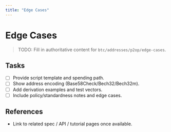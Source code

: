 ```yaml
---
title: "Edge Cases"
---
```


# Edge Cases

> TODO: Fill in authoritative content for `btc/addresses/p2op/edge-cases`.

## Tasks
- [ ] Provide script template and spending path.
- [ ] Show address encoding (Base58Check/Bech32/Bech32m).
- [ ] Add derivation examples and test vectors.
- [ ] Include policy/standardness notes and edge cases.

## References
- Link to related spec / API / tutorial pages once available.
